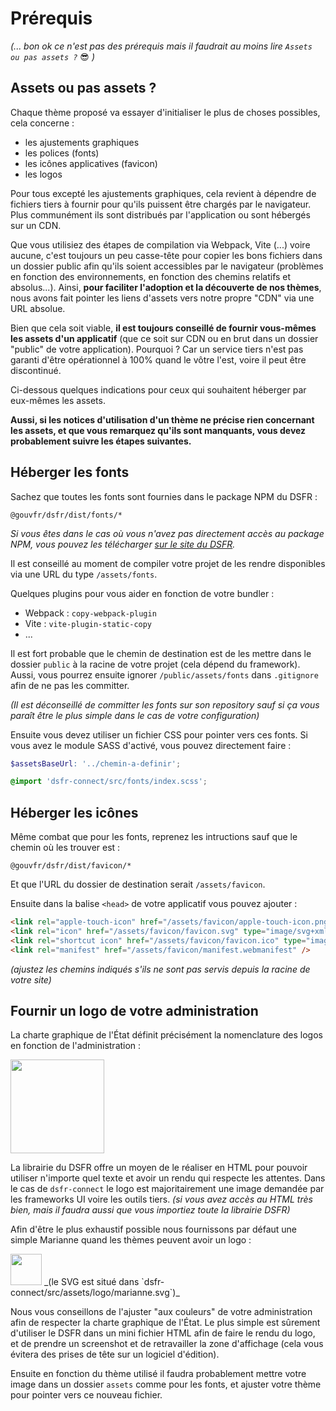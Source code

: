 

<Meta title="dsfr-connect/Prérequis" />

# Prérequis

_(... bon ok ce n'est pas des prérequis mais il faudrait au moins lire `Assets ou pas assets ?`_ 😎 _)_

## Assets ou pas assets ?

Chaque thème proposé va essayer d'initialiser le plus de choses possibles, cela concerne :

- les ajustements graphiques
- les polices (fonts)
- les icônes applicatives (favicon)
- les logos

Pour tous excepté les ajustements graphiques, cela revient à dépendre de fichiers tiers à fournir pour qu'ils puissent être chargés par le navigateur. Plus communément ils sont distribués par l'application ou sont hébergés sur un CDN.

Que vous utilisiez des étapes de compilation via Webpack, Vite (...) voire aucune, c'est toujours un peu casse-tête pour copier les bons fichiers dans un dossier public afin qu'ils soient accessibles par le navigateur (problèmes en fonction des environnements, en fonction des chemins relatifs et absolus...). Ainsi, **pour faciliter l'adoption et la découverte de nos thèmes**, nous avons fait pointer les liens d'assets vers notre propre "CDN" via une URL absolue.

Bien que cela soit viable, **il est toujours conseillé de fournir vous-mêmes les assets d'un applicatif** (que ce soit sur CDN ou en brut dans un dossier "public" de votre application). Pourquoi ? Car un service tiers n'est pas garanti d'être opérationnel à 100% quand le vôtre l'est, voire il peut être discontinué.

Ci-dessous quelques indications pour ceux qui souhaitent héberger par eux-mêmes les assets.

**Aussi, si les notices d'utilisation d'un thème ne précise rien concernant les assets, et que vous remarquez qu'ils sont manquants, vous devez probablement suivre les étapes suivantes.**

## Héberger les fonts

Sachez que toutes les fonts sont fournies dans le package NPM du DSFR :

```
@gouvfr/dsfr/dist/fonts/*
```

_Si vous êtes dans le cas où vous n'avez pas directement accès au package NPM, vous pouvez les télécharger [sur le site du DSFR](https://www.systeme-de-design.gouv.fr/elements-d-interface/fondamentaux-de-l-identite-de-l-etat/typographie/)._

Il est conseillé au moment de compiler votre projet de les rendre disponibles via une URL du type `/assets/fonts`.

Quelques plugins pour vous aider en fonction de votre bundler :

- Webpack : `copy-webpack-plugin`
- Vite : `vite-plugin-static-copy`
- ...

Il est fort probable que le chemin de destination est de les mettre dans le dossier `public` à la racine de votre projet (cela dépend du framework). Aussi, vous pourrez ensuite ignorer `/public/assets/fonts` dans `.gitignore` afin de ne pas les committer.

_(Il est déconseillé de committer les fonts sur son repository sauf si ça vous paraît être le plus simple dans le cas de votre configuration)_

Ensuite vous devez utiliser un fichier CSS pour pointer vers ces fonts. Si vous avez le module SASS d'activé, vous pouvez directement faire :

```scss
$assetsBaseUrl: '../chemin-a-definir';

@import 'dsfr-connect/src/fonts/index.scss';
```

## Héberger les icônes

Même combat que pour les fonts, reprenez les intructions sauf que le chemin où les trouver est :

```
@gouvfr/dsfr/dist/favicon/*
```

Et que l'URL du dossier de destination serait `/assets/favicon`.

Ensuite dans la balise `<head>` de votre applicatif vous pouvez ajouter :

```html
<link rel="apple-touch-icon" href="/assets/favicon/apple-touch-icon.png" />
<link rel="icon" href="/assets/favicon/favicon.svg" type="image/svg+xml" />
<link rel="shortcut icon" href="/assets/favicon/favicon.ico" type="image/x-icon" />
<link rel="manifest" href="/assets/favicon/manifest.webmanifest" />
```

_(ajustez les chemins indiqués s'ils ne sont pas servis depuis la racine de votre site)_

## Fournir un logo de votre administration

La charte graphique de l'État définit précisément la nomenclature des logos en fonction de l'administration :

<img src={logoExample} height="150" />

La librairie du DSFR offre un moyen de le réaliser en HTML pour pouvoir utiliser n'importe quel texte et avoir un rendu qui respecte les attentes. Dans le cas de `dsfr-connect` le logo est majoritairement une image demandée par les frameworks UI voire les outils tiers. _(si vous avez accès au HTML très bien, mais il faudra aussi que vous importiez toute la librairie DSFR)_

Afin d'être le plus exhaustif possible nous fournissons par défaut une simple Marianne quand les thèmes peuvent avoir un logo :

<img src={logoDsfrConnect} height="50" />
_(le SVG est situé dans `dsfr-connect/src/assets/logo/marianne.svg`)_

Nous vous conseillons de l'ajuster "aux couleurs" de votre administration afin de respecter la charte graphique de l'État. Le plus simple est sûrement d'utiliser le DSFR dans un mini fichier HTML afin de faire le rendu du logo, et de prendre un screenshot et de retravailler la zone d'affichage (cela vous évitera des prises de tête sur un logiciel d'édition).

Ensuite en fonction du thème utilisé il faudra probablement mettre votre image dans un dossier `assets` comme pour les fonts, et ajuster votre thème pour pointer vers ce nouveau fichier.
